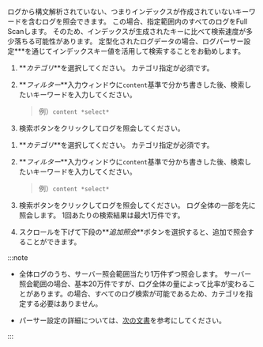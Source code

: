 ログから構文解析されていない、つまりインデックスが作成されていないキーワードを含むログを照会できます。 この場合、指定範囲内のすべてのログをFull Scanします。 そのため、インデックスが生成されたキーに比べて検索速度が多少落ちる可能性があります。 定型化されたログデータの場合、ログパーサー設定\*\*\*を通じてインデックスキー値を活用して検索することをお勧めします。

<ImgLang img='log-filter-search.png' desc='構文解析されていないキーワードのフィルター適用'/>

<InDoc pages="log-lt,aws-log-lt">

1. **_カテゴリ_**を選択してください。 <InDoc pages="log-search,aws-log-search">カテゴリ指定が必須です。</InDoc>

2. **_フィルター_**入力ウィンドウに`content`基準で分かち書きした後、検索したいキーワードを入力してください。 

   > 例）`content *select*`

3. <LinkImage img="ic-search.svg" className="ico" /><UI>検索</UI>ボタンをクリックしてログを照会してください。

</InDoc>

<InDoc pages="log-search,aws-log-search">

1. **_カテゴリ_**を選択してください。 <InDoc pages="log-search,aws-log-search">カテゴリ指定が必須です。</InDoc>

2. **_フィルター_**入力ウィンドウに`content`基準で分かち書きした後、検索したいキーワードを入力してください。 

   > 例）`content *select*`

3. <LinkImage img="ic-search.svg" className="ico" /><UI>検索</UI>ボタンをクリックしてログを照会してください。 ログ全体の一部を先に照会します。 1回あたりの検索結果は最大1万件です。

4. スクロールを下げて下段の**_追加照会_**ボタンを選択すると、追加で照会することができます。 

<ImgLang img='log-content-search-more.png' desc='追加照会'/>

</InDoc>

:::note 

- <InDoc pages="log-search,aws-log-search">全体ログのうち、サーバー照会範囲当たり1万件ずつ照会します。 サーバー照会範囲の場合、基本20万件ですが、ログ全体の量によって比率が変わることがあります。</InDoc><InDoc pages="log-lt,aws-log-lt"><Cmdname sid="logTail" className="uitext" />の場合、すべてのログ検索が可能であるため、カテゴリを指定する必要はありません。</InDoc>

- パーサー設定の詳細については、[次の文書](log-parser)を参考にしてください。

:::

